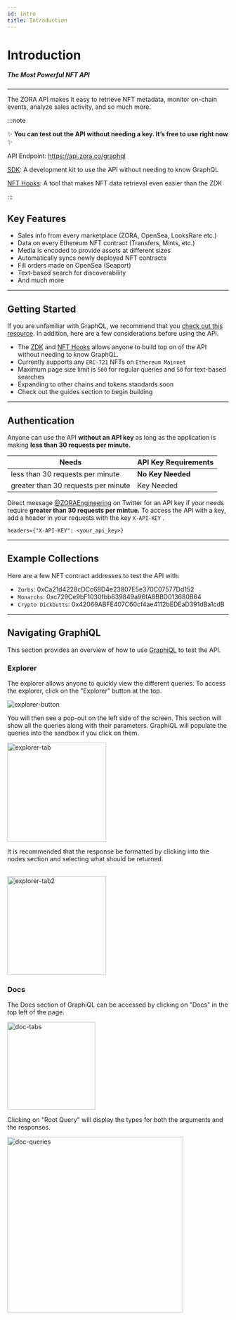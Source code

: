 ```yaml
---
id: intro
title: Introduction
---
```




# Introduction

##### The Most Powerful NFT API

---

The ZORA API makes it easy to retrieve NFT metadata, monitor on-chain events, analyze sales activity, and so much more. 

:::note

✨ **You can test out the API without needing a key. It’s free to use right now** ✨

API Endpoint: https://api.zora.co/graphql

[SDK](./zdk): A development kit to use the API without needing to know GraphQL

[NFT Hooks](../developer-tools/nft-hooks/intro): A tool that makes NFT data retrieval even easier than the ZDK

:::
## Key Features
- Sales info from every marketplace (ZORA, OpenSea, LooksRare etc.)
- Data on every Ethereum NFT contract (Transfers, Mints, etc.)
- Media is encoded to provide assets at different sizes
- Automatically syncs newly deployed NFT contracts
- Fill orders made on OpenSea (Seaport)
- Text-based search for discoverability
- And much more

---

## Getting Started
If you are unfamiliar with GraphQL, we recommend that you [check out this resource](https://www.howtographql.com/basics/0-introduction/). 
In addition, here are a few considerations before using the API.

- The [ZDK](./zdk) and [NFT Hooks](../developer-tools/nft-hooks/intro) allows anyone to build top on of the API without needing to know GraphQL.
- Currently supports any `ERC-721` NFTs on `Ethereum Mainnet`
- Maximum page size limit is `500` for regular queries and `50` for text-based searches
- Expanding to other chains and tokens standards soon
- Check out the guides section to begin building

---

## Authentication

Anyone can use the API **without an API key** as long as the application is making **less than 30 requests per minute.**

| **Needs**                 | **API Key Requirements**|
| ------------------------- | ---------------------   |
| less than 30 requests per minute  | **No Key Needed**           |
| greater than 30 requests per minute   | Key Needed              |

Direct message [@ZORAEngineering](https://twitter.com/ZORAEngineering) on Twitter for an API key if your needs require **greater than 30 requests per mintue.**
To access the API with a key, add a header in your requests with the key `X-API-KEY` .

```
headers={"X-API-KEY": <your_api_key>}
```

---

## Example Collections

Here are a few NFT contract addresses to test the API with:

- `Zorbs`: 0xCa21d4228cDCc68D4e23807E5e370C07577Dd152
- `Monarchs`: 0xc729Ce9bF1030fbb639849a96fA8BBD013680B64
- `Crypto Dickbutts`: 0x42069ABFE407C60cf4ae4112bEDEaD391dBa1cdB

---

## Navigating GraphiQL

This section provides an overview of how to use [GraphiQL](https://api.zora.co/graphql) to test the API.


### Explorer

The explorer allows anyone to quickly view the different queries. 
To access the explorer, click on the "Explorer" button at the top. 

![explorer-button](../../static/img/graphiQL/qlNavBar.png)

You will then see a pop-out on the left side of the screen. 
This section will show all the queries along with their parameters.
GraphiQL will populate the queries into the sandbox if you click on them.

<img class="guide-photos" src={exploreTab} alt="explorer-tab" height="225"/>

<br/>

It is recommended that the response be formatted by clicking into the nodes section and selecting what should be returned.

<br/>

<img class="guide-photos" src={exploreTab2} alt="explorer-tab2" height="225"/>

### Docs

The Docs section of GraphiQL can be accessed by clicking on "Docs" in the top left of the page. 

<img class="guide-photos" src={graphiqlDocs} alt="doc-tabs" height="200"/>

<br/>

Clicking on "Root Query" will display the types for both the arguments and the responses.

<img class="guide-photos" src={graphQueries} alt="doc-queries" height="400"/>